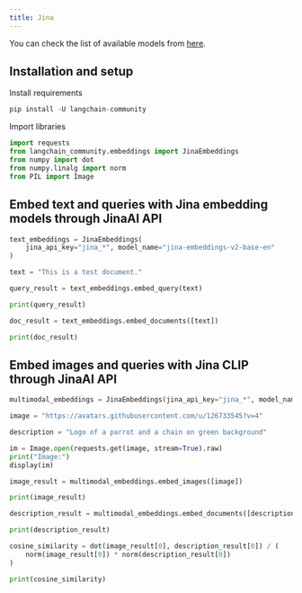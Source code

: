 ```yaml
---
title: Jina
---
```


You can check the list of available models from [here](https://jina.ai/embeddings/).

## Installation and setup

Install requirements

```python
pip install -U langchain-community
```

Import libraries

```python
import requests
from langchain_community.embeddings import JinaEmbeddings
from numpy import dot
from numpy.linalg import norm
from PIL import Image
```

## Embed text and queries with Jina embedding models through JinaAI API

```python
text_embeddings = JinaEmbeddings(
    jina_api_key="jina_*", model_name="jina-embeddings-v2-base-en"
)
```

```python
text = "This is a test document."
```

```python
query_result = text_embeddings.embed_query(text)
```

```python
print(query_result)
```

```python
doc_result = text_embeddings.embed_documents([text])
```

```python
print(doc_result)
```

## Embed images and queries with Jina CLIP through JinaAI API

```python
multimodal_embeddings = JinaEmbeddings(jina_api_key="jina_*", model_name="jina-clip-v1")
```

```python
image = "https://avatars.githubusercontent.com/u/126733545?v=4"

description = "Logo of a parrot and a chain on green background"

im = Image.open(requests.get(image, stream=True).raw)
print("Image:")
display(im)
```

```python
image_result = multimodal_embeddings.embed_images([image])
```

```python
print(image_result)
```

```python
description_result = multimodal_embeddings.embed_documents([description])
```

```python
print(description_result)
```

```python
cosine_similarity = dot(image_result[0], description_result[0]) / (
    norm(image_result[0]) * norm(description_result[0])
)
```

```python
print(cosine_similarity)
```

